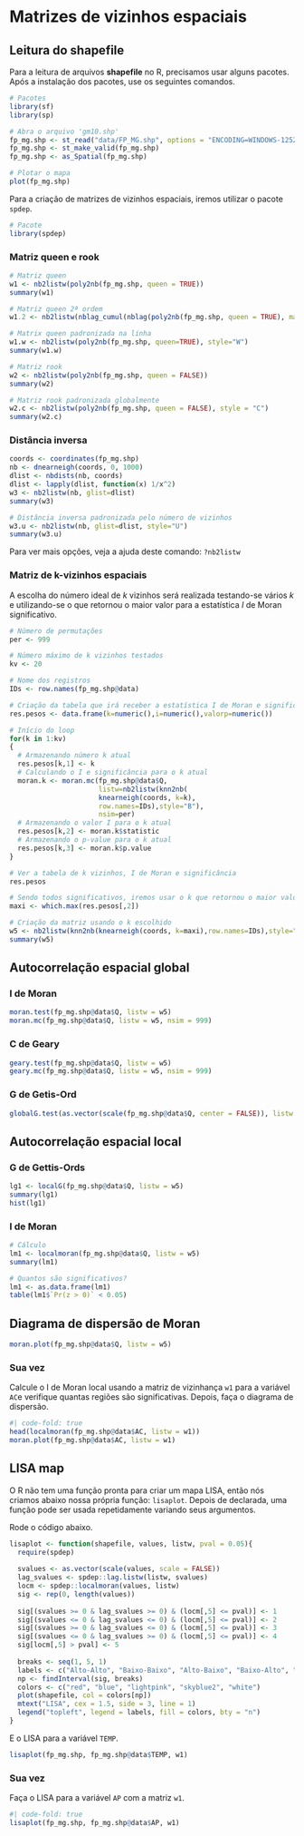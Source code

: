 # Matrizes de vizinhos espaciais

## Leitura do shapefile

Para a leitura de arquivos **shapefile** no R, precisamos usar alguns pacotes. Após a instalação dos pacotes, use os seguintes comandos.

```r
# Pacotes
library(sf)
library(sp)

# Abra o arquivo 'gm10.shp'
fp_mg.shp <- st_read("data/FP_MG.shp", options = "ENCODING=WINDOWS-1252")
fp_mg.shp <- st_make_valid(fp_mg.shp)
fp_mg.shp <- as_Spatial(fp_mg.shp)

# Plotar o mapa
plot(fp_mg.shp)
```

Para a criação de matrizes de vizinhos espaciais, iremos utilizar o pacote `spdep`.

```r
# Pacote
library(spdep)
```

### Matriz queen e rook

```r
# Matriz queen
w1 <- nb2listw(poly2nb(fp_mg.shp, queen = TRUE))
summary(w1)

# Matriz queen 2ª ordem
w1.2 <- nb2listw(nblag_cumul(nblag(poly2nb(fp_mg.shp, queen = TRUE), maxlag = 2)))

# Matrix queen padronizada na linha
w1.w <- nb2listw(poly2nb(fp_mg.shp, queen=TRUE), style="W")
summary(w1.w)

# Matriz rook
w2 <- nb2listw(poly2nb(fp_mg.shp, queen = FALSE))
summary(w2)

# Matriz rook padronizada globalmente
w2.c <- nb2listw(poly2nb(fp_mg.shp, queen = FALSE), style = "C")
summary(w2.c)

```

### Distância inversa

```r
coords <- coordinates(fp_mg.shp)
nb <- dnearneigh(coords, 0, 1000)
dlist <- nbdists(nb, coords)
dlist <- lapply(dlist, function(x) 1/x^2)
w3 <- nb2listw(nb, glist=dlist)
summary(w3)

# Distância inversa padronizada pelo número de vizinhos
w3.u <- nb2listw(nb, glist=dlist, style="U")
summary(w3.u)
```

Para ver mais opções, veja a ajuda deste comando: `?nb2listw`

### Matriz de k-vizinhos espaciais

A escolha do número ideal de $k$ vizinhos será realizada testando-se vários $k$ e utilizando-se o que retornou o maior valor para a estatística $I$ de Moran significativo.

```r
# Número de permutações
per <- 999

# Número máximo de k vizinhos testados
kv <- 20

# Nome dos registros
IDs <- row.names(fp_mg.shp@data)

# Criação da tabela que irá receber a estatística I de Moran e significância para cada k testado
res.pesos <- data.frame(k=numeric(),i=numeric(),valorp=numeric())

# Início do loop
for(k in 1:kv)
{
  # Armazenando número k atual
  res.pesos[k,1] <- k
  # Calculando o I e significância para o k atual
  moran.k <- moran.mc(fp_mg.shp@data$Q,
                      listw=nb2listw(knn2nb(
                      knearneigh(coords, k=k),
                      row.names=IDs),style="B"),
                      nsim=per)
  # Armazenando o valor I para o k atual
  res.pesos[k,2] <- moran.k$statistic
  # Armazenando o p-value para o k atual
  res.pesos[k,3] <- moran.k$p.value
}

# Ver a tabela de k vizinhos, I de Moran e significância
res.pesos

# Sendo todos significativos, iremos usar o k que retornou o maior valor I
maxi <- which.max(res.pesos[,2])

# Criação da matriz usando o k escolhido
w5 <- nb2listw(knn2nb(knearneigh(coords, k=maxi),row.names=IDs),style="B")
summary(w5)
```

## Autocorrelação espacial global

### I de Moran

```r
moran.test(fp_mg.shp@data$Q, listw = w5)
moran.mc(fp_mg.shp@data$Q, listw = w5, nsim = 999)
```

### C de Geary

```r
geary.test(fp_mg.shp@data$Q, listw = w5)
geary.mc(fp_mg.shp@data$Q, listw = w5, nsim = 999)
```

### G de Getis-Ord

```r
globalG.test(as.vector(scale(fp_mg.shp@data$Q, center = FALSE)), listw = w5, B1correct = TRUE)
```

## Autocorrelação espacial local

### G de Gettis-Ords

```r
lg1 <- localG(fp_mg.shp@data$Q, listw = w5)
summary(lg1)
hist(lg1)
```

### I de Moran

```r
# Cálculo
lm1 <- localmoran(fp_mg.shp@data$Q, listw = w5)
summary(lm1)

# Quantos são significativos?
lm1 <- as.data.frame(lm1)
table(lm1$`Pr(z > 0)` < 0.05)
```

## Diagrama de dispersão de Moran

```r
moran.plot(fp_mg.shp@data$Q, listw = w5)
```

### Sua vez

Calcule o I de Moran local usando a matriz de vizinhança `w1` para a variável `AC`e verifique quantas regiões são significativas. Depois, faça o diagrama de dispersão.

```r
#| code-fold: true
head(localmoran(fp_mg.shp@data$AC, listw = w1))
moran.plot(fp_mg.shp@data$AC, listw = w1)
```

## LISA map

O R não tem uma função pronta para criar um mapa LISA, então nós criamos abaixo nossa própria função: `lisaplot`. Depois de declarada, uma função pode ser usada repetidamente variando seus argumentos.

Rode o código abaixo.

```r
lisaplot <- function(shapefile, values, listw, pval = 0.05){
  require(spdep)
  
  svalues <- as.vector(scale(values, scale = FALSE))
  lag_svalues <- spdep::lag.listw(listw, svalues)
  locm <- spdep::localmoran(values, listw)
  sig <- rep(0, length(values))
  
  sig[(svalues >= 0 & lag_svalues >= 0) & (locm[,5] <= pval)] <- 1
  sig[(svalues <= 0 & lag_svalues <= 0) & (locm[,5] <= pval)] <- 2
  sig[(svalues >= 0 & lag_svalues <= 0) & (locm[,5] <= pval)] <- 3
  sig[(svalues <= 0 & lag_svalues >= 0) & (locm[,5] <= pval)] <- 4
  sig[locm[,5] > pval] <- 5
  
  breaks <- seq(1, 5, 1)
  labels <- c("Alto-Alto", "Baixo-Baixo", "Alto-Baixo", "Baixo-Alto", "N. Sig.")
  np <- findInterval(sig, breaks)
  colors <- c("red", "blue", "lightpink", "skyblue2", "white")
  plot(shapefile, col = colors[np])
  mtext("LISA", cex = 1.5, side = 3, line = 1)
  legend("topleft", legend = labels, fill = colors, bty = "n")
}

```

E o LISA para a variável `TEMP`.

```r
lisaplot(fp_mg.shp, fp_mg.shp@data$TEMP, w1)
```

### Sua vez

Faça o LISA para a variável `AP` com a matriz `w1`.

```r
#| code-fold: true
lisaplot(fp_mg.shp, fp_mg.shp@data$AP, w1)
```
